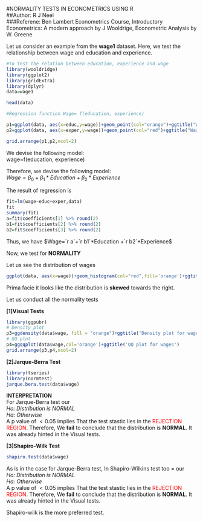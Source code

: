 
#NORMALITY TESTS IN ECONOMETRICS USING R  
##Author: R J Neel  
###Referene: Ben Lambert Econometrics Course, Introductory Econometrics: A modern approach by J Wooldrige, Econometric Analysis by W. Greene
    
Let us consider an example from the **wage1** dataset. Here, we test the relationship between wage and education and experience.
```r
#To test the relation between education, experience and wage
library(wooldridge)
library(ggplot2)
library(gridExtra)
library(dplyr)
data=wage1

head(data)

#Regression function Wage= f(education, experience)

p1=ggplot(data, aes(x=educ,y=wage))+geom_point(col="orange")+ggtitle("Wage vs Education")+xlab("Education")+ylab("Wage")+geom_smooth(method='lm',se=0)
p2=ggplot(data, aes(x=exper,y=wage))+geom_point(col="red")+ggtitle("Wage vs Experience")+xlab("Experience")+ylab("Wage")+geom_smooth(method='lm',se = 0)

grid.arrange(p1,p2,ncol=2)

```
  
We devise the following model:  
wage=f(education, experience)

Therefore, we devise the following model:  
$Wage=\beta_0 + \beta_1*Education +\beta_2*Experience$
  
The result of regression is   
```r
fit=lm(wage~educ+exper,data)
fit
summary(fit)
a=fit$coefficients[1] %>% round(2)
b1=fit$coefficients[2] %>% round(2)
b2=fit$coefficients[3] %>% round(2)
```
  
Thus, we have $Wage=`r a`+`r b1`*Education +`r b2`*Experience$
  
  
Now, we test for **NORMALITY**  

Let us see the distribution of wages  
```r
ggplot(data, aes(x=wage))+geom_histogram(col="red",fill='orange')+ggtitle("Distribution of Wage")+xlab("Wage")+ylab("Frequency")
```
  
Prima facie it looks like the distribution is **skewed** towards the right.
  
Let us conduct all the normality tests  
  
**[1]Visual Tests**  
```r
library(ggpubr)
# Density plot
p3=ggdensity(data$wage, fill = "orange")+ggtitle('Density plot for wages')
# QQ plot
p4=ggqqplot(data$wage,col='orange')+ggtitle('QQ plot for wages') 
grid.arrange(p3,p4,ncol=2)
```  
    
**[2]Jarque-Berra Test**  
```r
library(tseries)
library(normtest)
jarque.bera.test(data$wage)
```  
  
**INTERPRETATION**  
For Jarque-Berra test our     
*Ho: Distribution is NORMAL*  
*Ha: Otherwise*  
A p value of $<0.05$ implies That the test stastic lies in the <span style="color: red;">REJECTION REGION</span>. Therefore, We **fail** to conclude that the distribution is **NORMAL**. It was already hinted in the Visual tests.  
    
**[3]Shapiro-Wilk Test**  
```r
shapiro.test(data$wage)
```  
  
As is in the case for Jarque-Berra test, In Shapiro-Wilkins test too = our       
*Ho: Distribution is NORMAL*  
*Ha: Otherwise*  
A p value of $<0.05$ implies That the test stastic lies in the <span style="color: red;">REJECTION REGION</span>. Therefore, We **fail** to conclude that the distribution is **NORMAL**. It was already hinted in the Visual tests.  

Shapiro-wilk is the more preferred test.  


